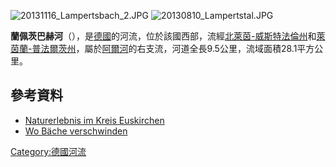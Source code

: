 {{No footnotes|time=2020-08-04T06:10:40+00:00}}
{{Coord|50.390681|N|6.719398|E|display=title}}
[[Image:20131116_Lampertsbach_2.JPG|right]]
[[Image:20130810_Lampertstal.JPG|right]]

'''蘭佩茨巴赫河'''（{{lang-de|Lampertsbach}}），是[[德國|德國]]的河流，位於該國西部，流經[[北萊茵-威斯特法倫州|北萊茵-威斯特法倫州]]和[[萊茵蘭-普法爾茨州|萊茵蘭-普法爾茨州]]，屬於[[阿爾河|阿爾河]]的右支流，河道全長9.5公里，流域面積28.1平方公里。

==參考資料==
* [http://www.kreis-euskirchen.de/tourismus/ausflugsziele/sehens_natursch.php#a8 Naturerlebnis im Kreis Euskirchen]{{Wayback|url=http://www.kreis-euskirchen.de/tourismus/ausflugsziele/sehens_natursch.php#a8 |date=20131105002337 }}
* [http://www.ahr-2000.de/05/05_01_04.html?reload_coolmenus Wo Bäche verschwinden] {{Wayback|url=http://www.ahr-2000.de/05/05_01_04.html?reload_coolmenus |date=20200804050511 }}

{{Germany-geo-stub}}
[[Category:德國河流|Category:德國河流]]